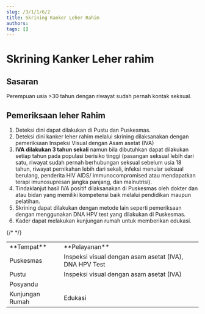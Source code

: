 ```yaml
---
slug: /3/1/1/6/2
title: Skrining Kanker Leher Rahim
authors: 
tags: []
---
```

# Skrining Kanker Leher rahim
## Sasaran
Perempuan usia >30 tahun dengan riwayat sudah pernah kontak seksual.
## Pemeriksaan leher Rahim
1) Deteksi dini dapat dilakukan di Pustu dan Puskesmas.
2) Deteksi dini kanker leher rahim melalui skrining dilaksanakan dengan pemeriksaan Inspeksi Visual dengan Asam asetat (IVA)
3) **IVA dilakukan 3 tahun sekali** namun bila dibutuhkan dapat dilakukan setiap tahun pada populasi berisiko tinggi (pasangan seksual lebih dari satu, riwayat sudah pernah berhubungan seksual sebelum usia 18 tahun, riwayat pernikahan lebih dari sekali, infeksi menular seksual berulang, penderita HIV AIDS/ immunocompromised atau mendapatkan terapi imunosupresan jangka panjang, dan malnutrisi).
4) Tindaklanjut hasil IVA positif dilaksanakan di Puskesmas oleh dokter dan atau bidan yang memiliki kompetensi baik melalui pendidikan maupun pelatihan.
5) Skrining dapat dilakukan dengan metode lain seperti pemeriksaan dengan menggunakan DNA HPV test yang dilakukan di Puskesmas.
6) Kader dapat melakukan kunjungan rumah untuk memberikan edukasi.

<table>
  <tr>
    <td>**Tempat**</td>
    <td>**Pelayanan**</td>
  </tr>
  <tr>
    <td>Puskesmas</td>
    <td>Inspeksi visual dengan asam asetat (IVA), DNA HPV Test</td>
  </tr>
  <tr>
    <td>Pustu</td>
    <td>Inspeksi visual dengan asam asetat (IVA)</td>
  </tr>
  {/* <tr>
    <td>Posyandu</td>
    <td></td>
  </tr> */}
  <tr>
    <td>Kunjungan Rumah</td>
    <td>Edukasi</td>
  </tr>
</table>
